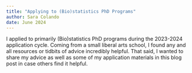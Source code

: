 ```yaml
---
title: "Applying to (Bio)statistics PhD Programs"
author: Sara Colando
date: June 2024
---
```


I applied to primarily (Bio)statistics PhD programs during the 2023-2024 application cycle. Coming from a small liberal arts school, I found any and all resources or tidbits of advice incredibly helpful. That said, I wanted to share my advice as well as some of my application materials in this blog post in case others find it helpful.
